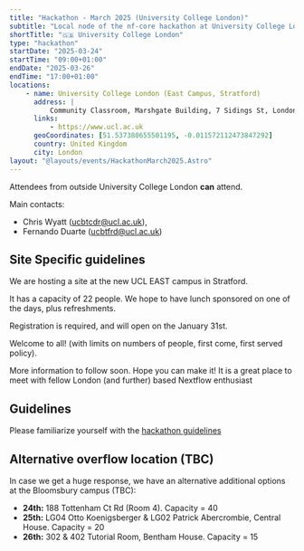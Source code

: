 ```yaml
---
title: "Hackathon - March 2025 (University College London)"
subtitle: "Local node of the nf-core hackathon at University College London, UK"
shortTitle: "🇬🇧 University College London"
type: "hackathon"
startDate: "2025-03-24"
startTime: "09:00+01:00"
endDate: "2025-03-26"
endTime: "17:00+01:00"
locations:
    - name: University College London (East Campus, Stratford)
      address: |
          Community Classroom, Marshgate Building, 7 Sidings St, London E20 2AE, UK
      links:
          - https://www.ucl.ac.uk
      geoCoordinates: [51.537380655501195, -0.011572112473847292]
      country: United Kingdom
      city: London
layout: "@layouts/events/HackathonMarch2025.Astro"
---
```


Attendees from outside University College London **can** attend.

Main contacts:

- Chris Wyatt ([ucbtcdr@ucl.ac.uk](mailto:ucbtcdr@ucl.ac.uk)),
- Fernando Duarte ([ucbtfrd@ucl.ac.uk](mailto:ucbtfrd@ucl.ac.uk))

## Site Specific guidelines

We are hosting a site at the new UCL EAST campus in Stratford.

It has a capacity of 22 people. We hope to have lunch sponsored on one of the days, plus refreshments.

Registration is required, and will open on the January 31st.

Welcome to all!
(with limits on numbers of people, first come, first served policy).

More information to follow soon. Hope you can make it!
It is a great place to meet with fellow London (and further) based Nextflow enthusiast

## Guidelines

Please familiarize yourself with the [hackathon guidelines](https://nf-co.re/events/2025/hackathon-march-2025#in-person-local-sites)

## Alternative overflow location (TBC)

In case we get a huge response, we have an alternative additional options at the Bloomsbury campus (TBC):

- **24th:** 188 Tottenham Ct Rd (Room 4). Capacity = 40
- **25th:** LG04 Otto Koenigsberger & LG02 Patrick Abercrombie, Central House. Capacity = 20
- **26th:** 302 & 402 Tutorial Room, Bentham House. Capacity = 15
